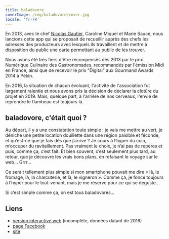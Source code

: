 ```yaml
---
title: baladovore
coverImage: /img/baladovore/cover.jpg
locale: 'fr-FR'
---
```


En 2013, avec le chef [Nicolas Gautier](https://www.restaurant-nature.com/),
Caroline Miquel et Marie Sauce, nous lancions cette app qui se proposait de
recueillir auprès des chefs les adresses des producteurs avec lesquels ils
travaillent et de mettre à disposition du public une carte permettant au
public de les trouver.

Nous avons été très fiers d'être récompensés dès 2013 par le prix Numérique
Culinaire des Gastronomades, recommandés par l'émission Midi en France, ainsi
que de recevoir le prix "Digital" aux Gourmand Awards 2014 à Pékin.

En 2016, la situation de chacun évoluant, l'activité de l'association fut
largement ralentie et nous avons pris la décision de déclarer la clotûre du
projet en 2019. Mais, quelque part, à l'arrière de nos cerveaux, l'envie de
reprendre le flambeau est toujours là.

## baladovore, c'était quoi ?

Au départ, il y a une constatation toute simple : je vais me mettre au vert, je
déniche une petite location douillette dans une région paisible et féconde, et
qu’est-ce que je fais dès que j’arrive ? Je cours à l’hyper du coin, m’occuper
du ravitaillement. Pas vraiment le choix, je n’ai pas de repères et puis, comme
ça, c’est fait. Et bien souvent, c’est seulement plus tard, au retour, que je
découvre les vrais bons plans, en refaisant le voyage sur le web… Grrr…

Ce serait tellement plus simple si mon smartphone pouvait me dire « là, le
fromage, là, la charcuterie, et là, le vigneron ». Comme ça, je fonce toujours
à l’hyper pour le tout-venant, mais je me réserve pour ce qui se déguste…

Si c’est simple comme ça, on est tous baladovores…

## Liens  

 - [version interactive web](https://cloud.baladovore.com/) (incomplète, données datant de 2016)
 - [page Facebook](https://www.facebook.com/Baladovore)
 - [site](https://www.baladovore.com)
